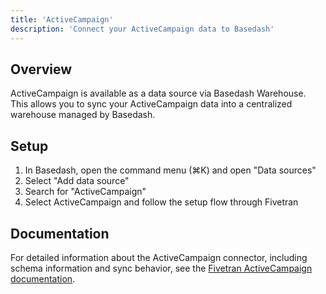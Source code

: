 ```yaml
---
title: 'ActiveCampaign'
description: 'Connect your ActiveCampaign data to Basedash'
---
```


## Overview

ActiveCampaign is available as a data source via Basedash Warehouse. This allows you to sync your ActiveCampaign data into a centralized warehouse managed by Basedash.

## Setup

1. In Basedash, open the command menu (⌘K) and open "Data sources"
2. Select "Add data source"
3. Search for "ActiveCampaign"
4. Select ActiveCampaign and follow the setup flow through Fivetran

## Documentation

For detailed information about the ActiveCampaign connector, including schema information and sync behavior, see the [Fivetran ActiveCampaign documentation](https://fivetran.com/docs/connectors/applications/activecampaign).
